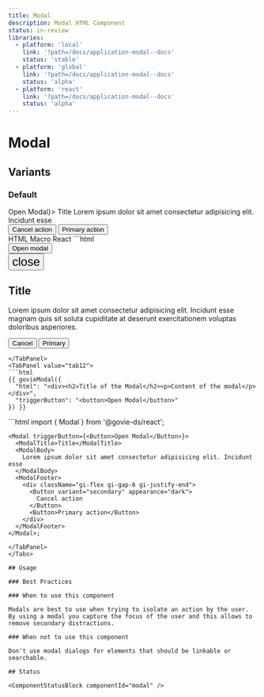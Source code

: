 ```yaml
---
title: Modal
description: Modal HTML Component
status: in-review
libraries:
  - platform: 'local'
    link: '?path=/docs/application-modal--docs'
    status: 'stable'
  - platform: 'global'
    link: '?path=/docs/application-modal--docs'
    status: 'alpha'
  - platform: 'react'
    link: '?path=/docs/application-modal--docs'
    status: 'alpha'
---
```


# Modal

## Variants

### Default

<ComponentContainer>
  <Modal triggerButton={<Button>Open Modal</Button>}>
    <ModalTitle>Title</ModalTitle>
    <ModalBody>
      Lorem ipsum dolor sit amet consectetur adipisicing elit. Incidunt esse
    </ModalBody>
    <ModalFooter>
      <div className="gi-flex gi-gap-6 gi-justify-end">
        <Button variant="secondary" appearance="dark">
          Cancel action
        </Button>
        <Button>Primary action</Button>
      </div>
    </ModalFooter>
  </Modal>
</ComponentContainer>

<Tabs id="tab1">
  <TabList>
    <TabItem value="tab11" checked>HTML</TabItem>
    <TabItem value="tab12">Macro</TabItem>
    <TabItem value="tab13">React</TabItem>
  </TabList>
  <TabPanel value="tab11">
  ```html
<div>
   <button  class="gi-btn gi-btn-primary gi-btn-regular">Open modal</button>
   <div class="gi-modal gi-modal-close" data-element="modal">
      <div data-testid="modal-container" class="gi-modal-container-center">
         <button  class="gi-btn gi-btn-flat-dark gi-btn-large gi-modal-icon">
            <span data-testid="govie-icon" role="presentation" class="material-symbols-outlined   gi-block" style="font-size: 24px;">close</span>
          </button>
         <div class="gi-flex gi-flex-col gi-h-full">
            <h2 class="gi-heading-lg">Title</h2>
            <div class="gi-modal-body">
               <p class="gi-paragraph-md gi-text-start gi-whitespace-normal ">Lorem ipsum dolor sit amet consectetur adipisicing elit. Incidunt esse magnam quis sit soluta cupiditate at deserunt exercitationem voluptas doloribus asperiores.</p>
            </div>
            <div class="modal-footer">
               <div class="gi-flex gi-gap-6 gi-justify-end">
                <button  class="gi-btn gi-btn-secondary-dark gi-btn-regular">Cancel</button>
                <button data-testid="govieButton-undefined-undefined-undefined-" class="gi-btn gi-btn-primary gi-btn-regular">Primary</button></div>
            </div>
         </div>
      </div>
   </div>
</div>

````
</TabPanel>
<TabPanel value="tab12">
```html
{{ govieModal({
  "html": "<div><h2>Title of the Modal</h2><p>Content of the modal</p></div>",
  "triggerButton": "<button>Open Modal</button>"
}) }}
````

  </TabPanel>
  <TabPanel value="tab13">
  ```html
    import { Modal } from '@govie-ds/react';

    <Modal triggerButton={<Button>Open Modal</Button>}>
      <ModalTitle>Title</ModalTitle>
      <ModalBody>
        Lorem ipsum dolor sit amet consectetur adipisicing elit. Incidunt esse
      </ModalBody>
      <ModalFooter>
        <div className="gi-flex gi-gap-6 gi-justify-end">
          <Button variant="secondary" appearance="dark">
            Cancel action
          </Button>
          <Button>Primary action</Button>
        </div>
      </ModalFooter>
    </Modal>;

```
</TabPanel>
</Tabs>

## Usage

### Best Practices

### When to use this component

Modals are best to use when trying to isolate an action by the user. By using a modal you capture the focus of the user and this allows to remove secondary distractions.

### When not to use this component

Don't use modal dialogs for elements that should be linkable or searchable.

## Status

<ComponentStatusBlock componentId="modal" />
